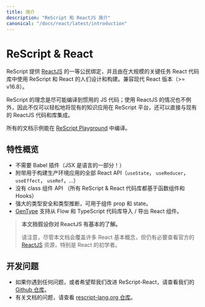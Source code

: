 ```yaml
---
title: 简介
description: "ReScript 和 ReactJS 简介"
canonical: "/docs/react/latest/introduction"
---
```


<!-- # ReScript & React -->
# ReScript & React

<!-- ReScript offers first class bindings for [ReactJS](https://reactjs.org) and is designed and built by people using ReScript and React in large mission critical React codebases. The bindings are compatible with modern React versions (>= v16.8). -->
ReScript 提供 [ReactJS](https://reactjs.org) 的一等公民绑定，并且由在大规模的关键任务 React 代码库中使用 ReScript 和 React 的人们设计和构建。兼容现代 React 版本（>= v16.8）。

<!-- The ReScript philosophy is to compile as closely to idiomatic JS code as possible; in the case of ReactJS, we made no exception, so it's not only easy to transfer all the React knowledge to the ReScript platform, but also straightforward to integrate with existing ReactJS codebases and libraries. -->
ReScript 的理念是尽可能编译到惯用的 JS 代码；使用 ReactJS 的情况也不例外，因此不仅可以轻松地将现有的知识应用在 ReScript 平台，还可以直接与现有的 ReactJS 代码和库集成。

<!-- All our documented examples can be compiled in our [ReScript Playground](/try) as well. -->
所有的文档示例能在 [ReScript Playground](/try) 中编译。

<!-- ## Feature Overview -->
## 特性概览

<!-- - No Babel plugins required (JSX is part of the language!)
- Comes with all essential React APIs for building production ready apps (`useState`, `useReducer`, `useEffect`, `useRef`,...)
- No component class API (all ReScript & React codebases are built on functional components & hooks)
- Strong level of type safetiness and type inference for component props and state values
- [GenType](/docs/gentype/latest/introduction) support for importing / exporting React components in Flow and TypeScript codebases -->
- 不需要 Babel 插件（JSX 是语言的一部分！）
- 附带用于构建生产环境应用的全部 React API（`useState`， `useReducer`， `useEffect`， `useRef`，...）
- 没有 class 组件 API （所有 ReScript & React 代码库都基于函数组件和 Hooks）
- 强大的类型安全和类型推断，可用于组件 prop 和 state。
- [GenType](/docs/gentype/latest/introduction) 支持从 Flow 和 TypeScript 代码库导入 / 导出 React 组件。

<!-- > **This documentation assumes basic knowledge about ReactJS.**
>
> Please note that even though we will cover many basic React concepts, it might still be necessary to have a look at the official [ReactJS](https://reactjs.org) resources, especially if you are a complete beginner with React. -->
> **本文档假设你对 ReactJS 有基本的了解。**
>
> 请注意，尽管本文档会覆盖许多 React 基本概念，但仍有必要查看官方的 [ReactJS](https://reactjs.org) 资源，特别是 React 的初学者。

<!-- ## Development -->
## 开发问题

<!-- - In case you are having any issues or if you want to help us out improving our bindings, check out our [rescript-react GitHub repository](https://github.com/rescript-lang/rescript-react).
- For doc related issues, please go to the [rescript-lang.org repo](https://github.com/reason-association/rescript-lang.org). -->
- 如果你遇到任何问题，或者希望帮我们改进 ReScript-React，请查看我们的 [Github 仓库](https://github.com/rescript-lang/rescript-react)。
- 有关文档的问题，请查看 [rescript-lang.org 仓库](https://github.com/reason-association/rescript-lang.org)。
